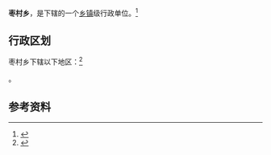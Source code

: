 {{中国乡级行政区|41/05/26/200/000}}

'''枣村乡'''，是{{PRC admin/fullname|41/05/26/200/000|3}}下辖的一个[[乡镇|乡镇]]级行政单位。<ref>{{PRC admin/ref sgc|{{PRC admin/parent|41/05/26/200/000}}}}</ref>

== 行政区划 ==

枣村乡下辖以下地区：<ref>{{PRC admin/ref sgc|41/05/26/200/000}}</ref>

{{PRC admin/children|41/05/26/200/000}}。

== 参考资料 ==

{{reflist}}

{{行政区划小作品}}
{{PRC admin/navcat|41/05/26/200/000}}